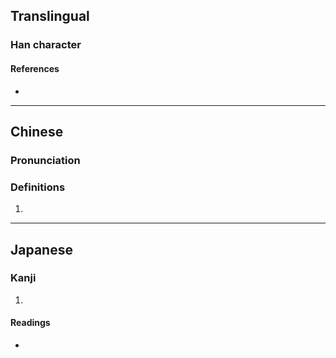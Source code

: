{{character info}}
==Translingual==

===Han character===
{{Han char|rn=85|rad=水|as=09|sn=12|four=31161|canj=EPPA|ids=⿰氵皆}}

====References====
* {{Han ref|kx=0637.190|dkj=17848|dj=1044.140|hdz=31672.080|uh=6E5D|ud=28253|bh=D9F4|bd=55796}}

----

==Chinese==
{{zh-forms}}

===Pronunciation===
{{zh-pron
|m=jiē
|c=gaai1
|mc=y
|oc=y
|ma=
|cat=n
}}

===Definitions===
{{zh-hanzi}}

# {{zh-only|湝湝|[[flow]] (of [[water]])}}

----

==Japanese==

===Kanji===
{{ja-kanji|grade=|rs=水09}}

# {{rfdef|ja|sort=水09}}

====Readings====
* {{ja-readings|on=かい|kun=ながれる}}